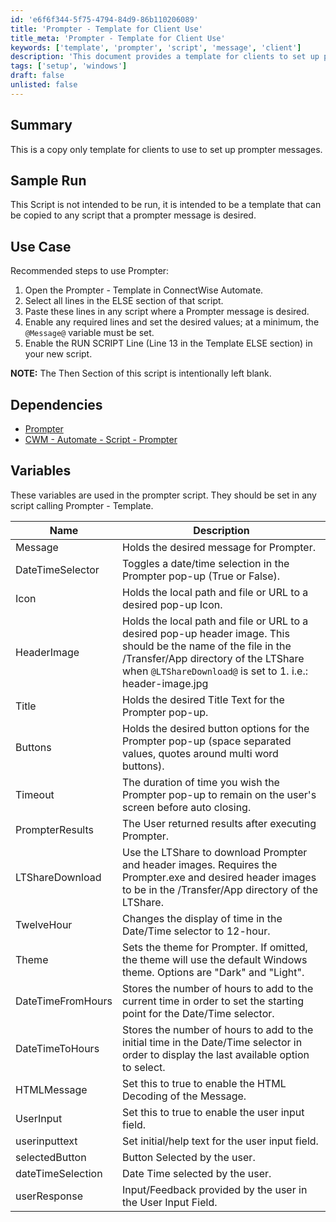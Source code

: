 ```yaml
---
id: 'e6f6f344-5f75-4794-84d9-86b110206089'
title: 'Prompter - Template for Client Use'
title_meta: 'Prompter - Template for Client Use'
keywords: ['template', 'prompter', 'script', 'message', 'client']
description: 'This document provides a template for clients to set up prompter messages in ConnectWise Automate. It includes recommended steps for using the template, dependencies, and a detailed explanation of the variables utilized in the prompter script.'
tags: ['setup', 'windows']
draft: false
unlisted: false
---
```

## Summary

This is a copy only template for clients to use to set up prompter messages.

## Sample Run

This Script is not intended to be run, it is intended to be a template that can be copied to any script that a prompter message is desired.

## Use Case

Recommended steps to use Prompter:
1. Open the Prompter - Template in ConnectWise Automate.
2. Select all lines in the ELSE section of that script.
3. Paste these lines in any script where a Prompter message is desired.
4. Enable any required lines and set the desired values; at a minimum, the `@Message@` variable must be set.
5. Enable the RUN SCRIPT Line (Line 13 in the Template ELSE section) in your new script.

**NOTE:** The Then Section of this script is intentionally left blank.

## Dependencies

- [Prompter](https://proval.itglue.com/DOC-5078775-10224100)
- [CWM - Automate - Script - Prompter](https://proval.itglue.com/DOC-5078775-10243074)

## Variables

These variables are used in the prompter script. They should be set in any script calling Prompter - Template.

| Name               | Description                                                                                              |
|--------------------|----------------------------------------------------------------------------------------------------------|
| Message            | Holds the desired message for Prompter.                                                                 |
| DateTimeSelector    | Toggles a date/time selection in the Prompter pop-up (True or False).                                   |
| Icon               | Holds the local path and file or URL to a desired pop-up Icon.                                         |
| HeaderImage        | Holds the local path and file or URL to a desired pop-up header image. This should be the name of the file in the /Transfer/App directory of the LTShare when `@LTShareDownload@` is set to 1. i.e.: header-image.jpg |
| Title              | Holds the desired Title Text for the Prompter pop-up.                                                  |
| Buttons            | Holds the desired button options for the Prompter pop-up (space separated values, quotes around multi word buttons). |
| Timeout            | The duration of time you wish the Prompter pop-up to remain on the user's screen before auto closing.  |
| PrompterResults    | The User returned results after executing Prompter.                                                    |
| LTShareDownload    | Use the LTShare to download Prompter and header images. Requires the Prompter.exe and desired header images to be in the /Transfer/App directory of the LTShare. |
| TwelveHour         | Changes the display of time in the Date/Time selector to 12-hour.                                      |
| Theme              | Sets the theme for Prompter. If omitted, the theme will use the default Windows theme. Options are "Dark" and "Light". |
| DateTimeFromHours  | Stores the number of hours to add to the current time in order to set the starting point for the Date/Time selector. |
| DateTimeToHours    | Stores the number of hours to add to the initial time in the Date/Time selector in order to display the last available option to select. |
| HTMLMessage        | Set this to true to enable the HTML Decoding of the Message.                                           |
| UserInput          | Set this to true to enable the user input field.                                                        |
| userinputtext      | Set initial/help text for the user input field.                                                         |
| selectedButton     | Button Selected by the user.                                                                             |
| dateTimeSelection   | Date Time selected by the user.                                                                          |
| userResponse       | Input/Feedback provided by the user in the User Input Field.                                            |











